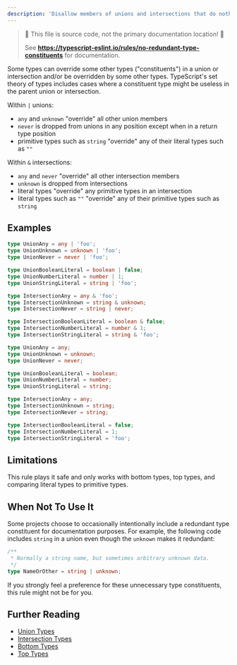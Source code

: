 ---
description: 'Disallow members of unions and intersections that do nothing or override type information.'
---


> 🛑 This file is source code, not the primary documentation location! 🛑
>
> See **https://typescript-eslint.io/rules/no-redundant-type-constituents** for documentation.

Some types can override some other types ("constituents") in a union or intersection and/or be overridden by some other types.
TypeScript's set theory of types includes cases where a constituent type might be useless in the parent union or intersection.

Within `|` unions:

- `any` and `unknown` "override" all other union members
- `never` is dropped from unions in any position except when in a return type position
- primitive types such as `string` "override" any of their literal types such as `""`

Within `&` intersections:

- `any` and `never` "override" all other intersection members
- `unknown` is dropped from intersections
- literal types "override" any primitive types in an intersection
- literal types such as `""` "override" any of their primitive types such as `string`

## Examples

<Tabs>
<TabItem value="❌ Incorrect">

```ts
type UnionAny = any | 'foo';
type UnionUnknown = unknown | 'foo';
type UnionNever = never | 'foo';

type UnionBooleanLiteral = boolean | false;
type UnionNumberLiteral = number | 1;
type UnionStringLiteral = string | 'foo';

type IntersectionAny = any & 'foo';
type IntersectionUnknown = string & unknown;
type IntersectionNever = string | never;

type IntersectionBooleanLiteral = boolean & false;
type IntersectionNumberLiteral = number & 1;
type IntersectionStringLiteral = string & 'foo';
```

</TabItem>
<TabItem value="✅ Correct">

```ts
type UnionAny = any;
type UnionUnknown = unknown;
type UnionNever = never;

type UnionBooleanLiteral = boolean;
type UnionNumberLiteral = number;
type UnionStringLiteral = string;

type IntersectionAny = any;
type IntersectionUnknown = string;
type IntersectionNever = string;

type IntersectionBooleanLiteral = false;
type IntersectionNumberLiteral = 1;
type IntersectionStringLiteral = 'foo';
```

</TabItem>
</Tabs>

## Limitations

This rule plays it safe and only works with bottom types, top types, and comparing literal types to primitive types.

## When Not To Use It

Some projects choose to occasionally intentionally include a redundant type constituent for documentation purposes.
For example, the following code includes `string` in a union even though the `unknown` makes it redundant:

```ts
/**
 * Normally a string name, but sometimes arbitrary unknown data.
 */
type NameOrOther = string | unknown;
```

If you strongly feel a preference for these unnecessary type constituents, this rule might not be for you.

## Further Reading

- [Union Types](https://www.typescriptlang.org/docs/handbook/2/everyday-types.html#union-types)
- [Intersection Types](https://www.typescriptlang.org/docs/handbook/2/objects.html#intersection-types)
- [Bottom Types](https://en.wikipedia.org/wiki/Bottom_type)
- [Top Types](https://en.wikipedia.org/wiki/Top_type)
